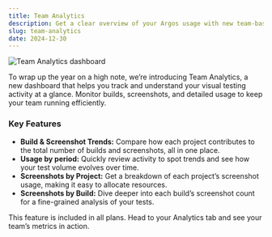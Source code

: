 ```yaml
---
title: Team Analytics
description: Get a clear overview of your Argos usage with new team-based charts and metrics.
slug: team-analytics
date: 2024-12-30
---
```


![Team Analytics dashboard](/assets/changelogs/team-analytics/dashboard.jpg)

To wrap up the year on a high note, we’re introducing Team Analytics, a new dashboard that helps you track and understand your visual testing activity at a glance. Monitor builds, screenshots, and detailed usage to keep your team running efficiently.

### Key Features

- **Build & Screenshot Trends:** Compare how each project contributes to the total number of builds and screenshots, all in one place.
- **Usage by period:** Quickly review activity to spot trends and see how your test volume evolves over time.
- **Screenshots by Project:** Get a breakdown of each project’s screenshot usage, making it easy to allocate resources.
- **Screenshots by Build:** Dive deeper into each build’s screenshot count for a fine-grained analysis of your tests.

This feature is included in all plans. Head to your Analytics tab and see your team’s metrics in action.
